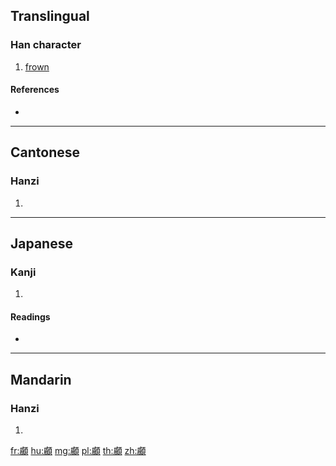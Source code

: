 {{character info/new}}
==Translingual==

===Han character===
{{Han char|rn=181|rad=頁|as=11|sn=20|four=51286|canj=IFMBC}}

# [[frown]]

====References====
* {{Han ref|kx=1409.130|dkj=43664|dj=1927.260|hdz=74389.110|uh=9863|ud=39011|bh=F550|bd=62800}}

----

==Cantonese==

===Hanzi===
{{yue-hanzi|jyut=|y=chuk1}}

# {{defn|lang=yue|sort=頁11}}

----

==Japanese==

===Kanji===
{{ja-kanji|grade=|rs=頁11}}

# {{defn|lang=ja|sort=頁11}}

====Readings====
* {{ja-readings|on=[[しゅく]] (shuku), [[せき]] (seki), [[しゃく]] (shaku)|kun=[[まゆをひそめる]] (mayuwohisomeru)}}

----

==Mandarin==

===Hanzi===
{{cmn-hanzi|pin=[[cù]] ([[cu4]]), [[qī]] ([[qi1]])|wg=ts'u<sup>4</sup>, ch'i<sup>1</sup>}}

# {{defn|lang=cmn|sort=頁11}}

[[fr:顣]]
[[hu:顣]]
[[mg:顣]]
[[pl:顣]]
[[th:顣]]
[[zh:顣]]